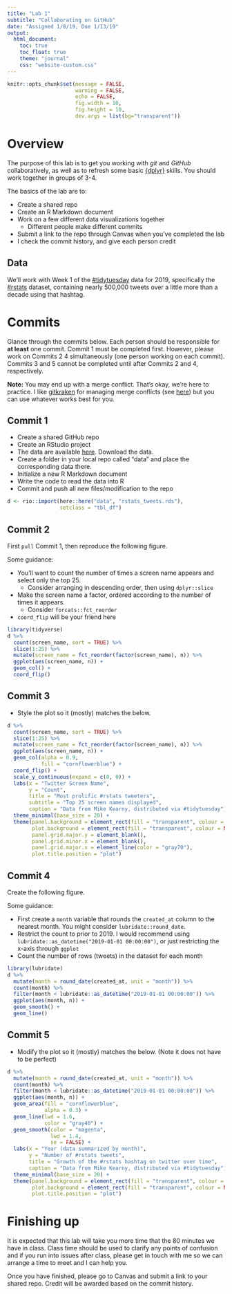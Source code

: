 ```yaml
---
title: "Lab 1"
subtitle: "Collaborating on GitHub"
date: "Assigned 1/8/19, Due 1/13/19"
output:
  html_document: 
    toc: true
    toc_float: true
    theme: "journal"
    css: "website-custom.css"
---
```


```r
knitr::opts_chunk$set(message = FALSE,
                      warning = FALSE,
                      echo = FALSE,
                      fig.width = 10,
                      fig.height = 10,
                      dev.args = list(bg="transparent"))
```

# Overview
The purpose of this lab is to get you working with *git* and *GitHub*
collaboratively, as well as to refresh some basic 
[{dplyr}](https://dplyr.tidyverse.org) skills. You should
work together in groups of 3-4. 

The basics of the lab are to:

* Create a shared repo
* Create an R Markdown document
* Work on a few different data visualizations together
  + Different people make different commits
* Submit a link to the repo through Canvas when you've completed the lab
* I check the commit history, and give each person credit

## Data
We'll work with Week 1 of the [#tidytuesday](https://twitter.com/search?q=%23tidytuesday&src=tyah) 
data for 2019, specifically the 
[#rstats](https://twitter.com/search?q=%23rstats&src=typd)
dataset, containing nearly 500,000 tweets over a little more than a decade using
that hashtag. 

# Commits {.tabset}

Glance through the commits below. Each person should be responsible for **at least**
one commit. Commit 1 must be completed first. However, please work on Commits 2
4 simultaneously (one person working on each commit). Commits 3 and 5
cannot be completed until after Commits 2 and 4, respectively.

**Note:** You may end up with a merge conflict. That's okay, we're here to 
practice. I like [gitkraken](https://www.gitkraken.com) for managing merge
conflicts (see [here](https://blog.axosoft.com/merge-conflict-tool/)) but you 
can use whatever works best for you.

## Commit 1

* Create a shared GitHub repo
* Create an RStudio project
* The data are available [here](https://github.com/rfordatascience/tidytuesday/tree/master/data/2019/2019-01-01). Download the data.
* Create a folder in your local repo called "data" and place the corresponding data there.
* Initialize a new R Markdown document
* Write the code to read the data into R
* Commit and push all new files/modification to the repo

```r
d <- rio::import(here::here("data", "rstats_tweets.rds"),
                 setclass = "tbl_df") 
```

## Commit 2
First `pull` Commit 1, then reproduce the following figure. 

Some guidance:

* You'll want to count the number of times a screen name appears and select
  only the top 25.
  + Consider arranging in descending order, then using `dplyr::slice`
* Make the screen name a factor, ordered according to the number of times
  it appears.
  + Consider `forcats::fct_reorder`
* `coord_flip` will be your friend here

```r
library(tidyverse)
d %>% 
  count(screen_name, sort = TRUE) %>% 
  slice(1:25) %>% 
  mutate(screen_name = fct_reorder(factor(screen_name), n)) %>% 
  ggplot(aes(screen_name, n)) +
  geom_col() +
  coord_flip() 
```

## Commit 3
* Style the plot so it (mostly) matches the below.
  
```r
d %>% 
  count(screen_name, sort = TRUE) %>% 
  slice(1:25) %>% 
  mutate(screen_name = fct_reorder(factor(screen_name), n)) %>% 
  ggplot(aes(screen_name, n)) +
  geom_col(alpha = 0.9,
           fill = "cornflowerblue") +
  coord_flip() +
  scale_y_continuous(expand = c(0, 0)) +
  labs(x = "Twitter Screen Name",
       y = "Count",
       title = "Most prolific #rstats tweeters",
       subtitle = "Top 25 screen names displayed",
       caption = "Data from Mike Kearny, distributed via #tidytuesday") +
  theme_minimal(base_size = 20) +
  theme(panel.background = element_rect(fill = "transparent", colour = NA),
        plot.background = element_rect(fill = "transparent", colour = NA),
        panel.grid.major.y = element_blank(),
        panel.grid.minor.x = element_blank(),
        panel.grid.major.x = element_line(color = "gray70"),
        plot.title.position = "plot")
```

## Commit 4
Create the following figure. 

Some guidance:

* First create a `month` variable that rounds the `created_at` column to 
  the nearest month. You might consider `lubridate::round_date`.
* Restrict the count to prior to 2019. I would recommend using 
  `lubridate::as_datetime("2019-01-01 00:00:00")`, or just restricting the x-axis
  through `ggplot`
* Count the number of rows (tweets) in the dataset for each month

```r
library(lubridate)
d %>% 
  mutate(month = round_date(created_at, unit = "month")) %>% 
  count(month) %>%
  filter(month < lubridate::as_datetime("2019-01-01 00:00:00")) %>% 
  ggplot(aes(month, n)) +
  geom_smooth() +
  geom_line()
```

## Commit 5
* Modify the plot so it (mostly) matches the below. (Note it does not have to be perfect)

```r
d %>% 
  mutate(month = round_date(created_at, unit = "month")) %>% 
  count(month) %>%
  filter(month < lubridate::as_datetime("2019-01-01 00:00:00")) %>% 
  ggplot(aes(month, n)) +
  geom_area(fill = "cornflowerblue",
            alpha = 0.3) +
  geom_line(lwd = 1.6, 
            color = "gray40") +
  geom_smooth(color = "magenta",
              lwd = 1.4,
              se = FALSE) +
  labs(x = "Year (data summarized by month)",
       y = "Number of #rstats tweets",
       title = "Growth of the #rstats hashtag on twitter over time",
       caption = "Data from Mike Kearny, distributed via #tidytuesday") +
  theme_minimal(base_size = 20) +
  theme(panel.background = element_rect(fill = "transparent", colour = NA),
        plot.background = element_rect(fill = "transparent", colour = NA),
        plot.title.position = "plot")

```

# Finishing up
It is expected that this lab will take you more time that the 80 minutes we have
in class. Class time should be used to clarify any points of confusion
and if you run into issues after class, please get in touch with me so we can
arrange a time to meet and I can help you.

Once you have finished, please go to Canvas and submit a link to your shared
repo. Credit will be awarded based on the commit history.